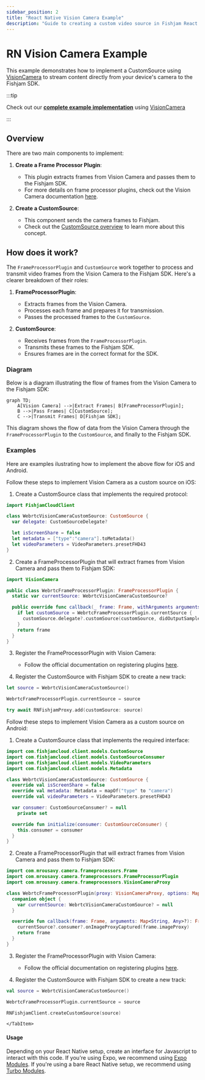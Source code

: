 ```yaml
---
sidebar_position: 2
title: "React Native Vision Camera Example"
description: "Guide to creating a custom video source in Fishjam React Native SDK"
---
```



# RN Vision Camera Example

This example demonstrates how to implement a CustomSource using [VisionCamera](https://github.com/mrousavy/react-native-vision-camera) to stream content directly from your device's camera to the Fishjam SDK.

:::tip

Check out our [**complete example implementation**](https://github.com/fishjam-cloud/mobile-client-sdk/tree/3473afd51ff3a4dc5849463d1ff8a4028e428739/examples/vision-camera) using [VisionCamera](https://github.com/mrousavy/react-native-vision-camera)

:::

## Overview

There are two main components to implement:

1. **Create a Frame Processor Plugin**:

   - This plugin extracts frames from Vision Camera and passes them to the Fishjam SDK.
   - For more details on frame processor plugins, check out the Vision Camera documentation [here](https://react-native-vision-camera.com/docs/guides/frame-processors-plugins-overview).

2. **Create a CustomSource**:

   - This component sends the camera frames to Fishjam.
   - Check out the [CustomSource overview](./overview.mdx) to learn more about this concept.

## How does it work?

The `FrameProcessorPlugin` and `CustomSource` work together to process and transmit video frames from the Vision Camera to the Fishjam SDK. Here's a clearer breakdown of their roles:

1. **FrameProcessorPlugin**:

   - Extracts frames from the Vision Camera.
   - Processes each frame and prepares it for transmission.
   - Passes the processed frames to the `CustomSource`.

2. **CustomSource**:
   - Receives frames from the `FrameProcessorPlugin`.
   - Transmits these frames to the Fishjam SDK.
   - Ensures frames are in the correct format for the SDK.

### Diagram

Below is a diagram illustrating the flow of frames from the Vision Camera to the Fishjam SDK:

```mermaid
graph TD;
    A[Vision Camera] -->|Extract Frames| B[FrameProcessorPlugin];
    B -->|Pass Frames| C[CustomSource];
    C -->|Transmit Frames| D[Fishjam SDK];
```

This diagram shows the flow of data from the Vision Camera through the `FrameProcessorPlugin` to the `CustomSource`, and finally to the Fishjam SDK.

### Examples

Here are examples ilustrating how to implement the above flow for iOS and Android.

<Tabs groupId="os-type">

  <TabItem value="ios" label="iOS Example">

Follow these steps to implement Vision Camera as a custom source on iOS:

1. Create a CustomSource class that implements the required protocol:

```swift
import FishjamCloudClient

class WebrtcVisionCameraCustomSource: CustomSource {
  var delegate: CustomSourceDelegate?

  let isScreenShare = false
  let metadata = ["type":"camera"].toMetadata()
  let videoParameters = VideoParameters.presetFHD43
}
```

2. Create a FrameProcessorPlugin that will extract frames from Vision Camera and pass them to Fishjam SDK:

```swift
import VisionCamera

public class WebrtcFrameProcessorPlugin: FrameProcessorPlugin {
  static var currentSource: WebrtcVisionCameraCustomSource?

  public override func callback(_ frame: Frame, withArguments arguments: [AnyHashable : Any]?) -> Any {
    if let customSource = WebrtcFrameProcessorPlugin.currentSource {
      customSource.delegate?.customSource(customSource, didOutputSampleBuffer: frame.buffer, rotation: .ninety)
    }
    return frame
  }
}
```

3. Register the FrameProcessorPlugin with Vision Camera:

   - Follow the official documentation on registering plugins [here](https://react-native-vision-camera.com/docs/guides/frame-processors-plugins-ios).

4. Register the CustomSource with Fishjam SDK to create a new track:

```swift
let source = WebrtcVisionCameraCustomSource()

WebrtcFrameProcessorPlugin.currentSource = source

try await RNFishjamProxy.add(customSource: source)
```

  </TabItem>
  <TabItem value="android" label="Android Example">

Follow these steps to implement Vision Camera as a custom source on Android:

1. Create a CustomSource class that implements the required interface:

```kotlin
import com.fishjamcloud.client.models.CustomSource
import com.fishjamcloud.client.models.CustomSourceConsumer
import com.fishjamcloud.client.models.VideoParameters
import com.fishjamcloud.client.models.Metadata

class WebrtcVisionCameraCustomSource: CustomSource {
  override val isScreenShare = false
  override val metadata: Metadata = mapOf("type" to "camera")
  override val videoParameters = VideoParameters.presetFHD43

  var consumer: CustomSourceConsumer? = null
    private set

  override fun initialize(consumer: CustomSourceConsumer) {
    this.consumer = consumer
  }
}
```

2. Create a FrameProcessorPlugin that will extract frames from Vision Camera and pass them to Fishjam SDK:

```kotlin
import com.mrousavy.camera.frameprocessors.Frame
import com.mrousavy.camera.frameprocessors.FrameProcessorPlugin
import com.mrousavy.camera.frameprocessors.VisionCameraProxy

class WebrtcFrameProcessorPlugin(proxy: VisionCameraProxy, options: Map<String, Any>?): FrameProcessorPlugin() {
  companion object {
    var currentSource: WebrtcVisionCameraCustomSource? = null
  }

  override fun callback(frame: Frame, arguments: Map<String, Any>?): Frame {
    currentSource?.consumer?.onImageProxyCaptured(frame.imageProxy)
    return frame
  }
}
```

3. Register the FrameProcessorPlugin with Vision Camera:

   - Follow the official documentation on registering plugins [here](https://react-native-vision-camera.com/docs/guides/frame-processors-plugins-android).

4. Register the CustomSource with Fishjam SDK to create a new track:

```kotlin
val source = WebrtcVisionCameraCustomSource()

WebrtcFrameProcessorPlugin.currentSource = source

RNFishjamClient.createCustomSource(source)
```

    </TabItem>

</Tabs>

#### Usage

Depending on your React Native setup, create an interface for Javascript to interact with this code. If you're using Expo, we recommend using [Expo Modules](https://docs.expo.dev/modules/overview/). If you're using a bare React Native setup, we recommend using [Turbo Modules](https://reactnative.dev/docs/turbo-native-modules-introduction).
